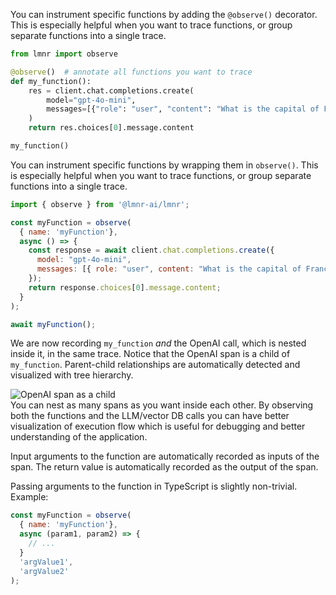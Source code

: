 <Tabs>
<Tab title="Python">

You can instrument specific functions by adding the `@observe()` decorator.
This is especially helpful when you want to trace functions, or group
separate functions into a single trace.

```python
from lmnr import observe

@observe()  # annotate all functions you want to trace
def my_function():
    res = client.chat.completions.create(
        model="gpt-4o-mini",
        messages=[{"role": "user", "content": "What is the capital of France?"}],
    )
    return res.choices[0].message.content

my_function()
```

</Tab>
<Tab title="JavaScript/TypeScript">

You can instrument specific functions by wrapping them in `observe()`. 
This is especially helpful when you want to trace functions, or group
separate functions into a single trace.

```javascript
import { observe } from '@lmnr-ai/lmnr';

const myFunction = observe(
  { name: 'myFunction'}, 
  async () => {
    const response = await client.chat.completions.create({
      model: "gpt-4o-mini",
      messages: [{ role: "user", content: "What is the capital of France?" }],
    });
    return response.choices[0].message.content;
  }
);

await myFunction();
```

</Tab>
</Tabs>

We are now recording `my_function` *and* the OpenAI call, which is nested inside it, in the same trace. Notice that the OpenAI span is a child of `my_function`. Parent-child relationships are automatically detected and visualized with tree hierarchy.

<div style={{ border: '1px solid #2B2B30', borderRadius: '8px', overflow: 'hidden' }}>
  <img src="/images/traces/trace-observe.png" alt="OpenAI span as a child" style={{ margin: '0px' }}/>
</div>

<Tip>
You can nest as many spans as you want inside each other. By observing both the functions and the LLM/vector DB calls
you can have better visualization of execution flow which is useful for debugging and better understanding of the application.
</Tip>

Input arguments to the function are automatically recorded as inputs of the span. The return value is automatically recorded as the output of the span.

Passing arguments to the function in TypeScript is slightly non-trivial. Example:

```javascript
const myFunction = observe(
  { name: 'myFunction'}, 
  async (param1, param2) => {
    // ...
  }
  'argValue1',
  'argValue2'
);
```
